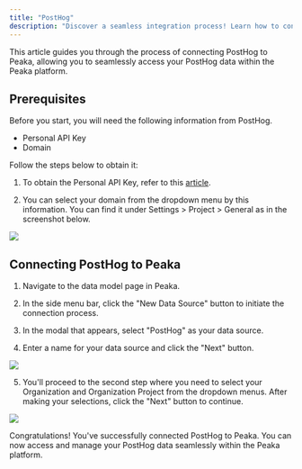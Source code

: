 ```yaml
---
title: "PostHog"
description: "Discover a seamless integration process! Learn how to connect PostHog to Peaka effortlessly for streamlined transactions."
---
```


This article guides you through the process of connecting PostHog to Peaka, allowing you to seamlessly access your PostHog data within the Peaka platform.

## Prerequisites

Before you start, you will need the following information from PostHog.

- Personal API Key
- Domain

Follow the steps below to obtain it:

1. To obtain the Personal API Key, refer to this [article](https://posthog.com/docs/api#how-to-obtain-a-personal-api-key).

2. You can select your domain from the dropdown menu by this information. You can find it under Settings > Project > General as in the screenshot below.

<img src="https://cdn.peaka.com/integrations/posthog-1.png" />

## Connecting PostHog to Peaka

1. Navigate to the data model page in Peaka.

2. In the side menu bar, click the "New Data Source" button to initiate the connection process.

3. In the modal that appears, select "PostHog" as your data source.

4. Enter a name for your data source and click the "Next" button.

<img src="https://cdn.peaka.com/integrations/posthog-2.png" />

5. You'll proceed to the second step where you need to select your Organization and Organization Project from the dropdown menus. After making your selections, click the "Next" button to continue.

<img src="https://cdn.peaka.com/integrations/posthog-3.png" />

Congratulations! You've successfully connected PostHog to Peaka. You can now access and manage your PostHog data seamlessly within the Peaka platform.
